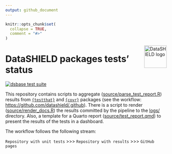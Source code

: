 ```yaml
---
output: github_document
---
```


<!-- README.md is generated from README.Rmd. Please edit that file -->

```r
knitr::opts_chunk$set(
  collapse = TRUE,
  comment = "#>"
)
```

<a href='https://datashield.org'><img src='https://i0.wp.com/datashield.org/wp-content/uploads/2024/07/DS-logo-A4.png' alt='DataSHIELD logo' align='right' height=70px/></a>

# DataSHIELD packages tests' status 

<!-- badges: start -->
[![`dsbase` test suite](https://github.com/villegar/dsBase/actions/workflows/dsBase_test_suite.yaml/badge.svg)](https://github.com/villegar/dsBase/actions/workflows/dsBase_test_suite.yaml)
<!-- badges: end -->

This repository contains scripts to aggregate ([source/parse_test_report.R](source/parse_test_report.R)) results from [`{testthat}`](https://cran.r-project.org/package=testthat) and [`{covr}`](https://cran.r-project.org/package=covr) packages (see the workflow: [https://github.com/datashield/.github](https://github.com/datashield/.github)). There is a script to render ([source/render_docs.R](source/render_docs.R)) the results committed by the pipeline to the [logs/](logs/) directory. Also, a template for a Quarto report ([source/test_report.qmd](source/test_report.qmd)) to present the results of the tests in a dashboard.

The workflow follows the following stream:

`Repository with unit tests` >>> `Repository with results` >>> `GitHub pages`